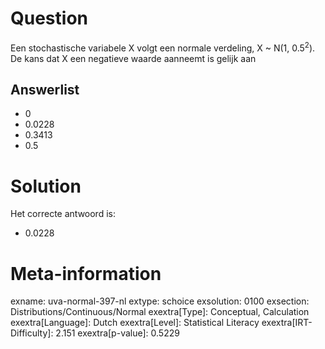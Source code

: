 Question
========

Een stochastische variabele X volgt een normale verdeling, X \~ N(1,
0.5^2^). De kans dat X een negatieve waarde aanneemt is gelijk aan


Answerlist
----------

* 0
* 0.0228
* 0.3413
* 0.5

Solution
========

Het correcte antwoord is: 

* 0.0228

Meta-information
================
exname: uva-normal-397-nl
extype: schoice
exsolution: 0100
exsection: Distributions/Continuous/Normal
exextra[Type]: Conceptual, Calculation
exextra[Language]: Dutch
exextra[Level]: Statistical Literacy
exextra[IRT-Difficulty]: 2.151
exextra[p-value]: 0.5229
